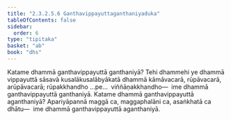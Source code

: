 ```yaml
---
title: "2.3.2.5.6 Ganthavippayuttaganthaniyaduka"
tableOfContents: false
sidebar:
  order: 6
type: "tipitaka"
basket: "ab"
book: "dhs"
---
```



<DynamicBreadcrumb />

<Division number="1154" book="dhs">

<Paragraph number="1848" book="dhs">
Katame dhammā ganthavippayuttā ganthaniyā? Tehi dhammehi ye dhammā vippayuttā sāsavā kusalākusalābyākatā dhammā kāmāvacarā, rūpāvacarā, arūpāvacarā; rūpakkhandho …pe…  viññāṇakkhandho—  ime dhammā ganthavippayuttā ganthaniyā.
</Paragraph>

</Division>
<Division number="1155" book="dhs">

<Paragraph number="1849" book="dhs">
Katame dhammā ganthavippayuttā aganthaniyā? Apariyāpannā maggā ca, maggaphalāni ca, asaṅkhatā ca dhātu—  ime dhammā ganthavippayuttā aganthaniyā.
</Paragraph>
</Division>